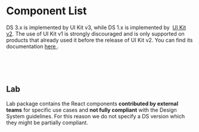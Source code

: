 



<Meta title="Get Started/Component List" />

# Component List

<p>
  DS 3.x is implemented by UI Kit v3, while DS 1.x is implemented by&nbsp;
  <a href="https://lumada-design.github.io/uikit/v2.x/?path=/docs/*">UI Kit v2</a>. The use of UI Kit
  v1 is strongly discouraged and is only supported on products that already used it before the release
  of UI Kit v2. You can find its documentation <a href="https://lumada-design.github.io/uikit/v1.x/">
    here
  </a>.
</p>

<br />

<ComponentsTable tableData={coreTableData} tableColumnsConfig={coreComponentTableConfig} />

<br />
<br />

## Lab

<p>
  Lab package contains the React components <b>contributed by external teams</b> for specific use
  cases and <b>not fully compliant</b> with the Design System guidelines. For this reason we do not
  specify a DS version which they might be partially compliant.
</p>

<br />

<ComponentsTable tableData={labComponentData} tableColumnsConfig={labComponentTableConfig} />

